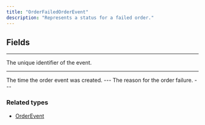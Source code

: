 ```yaml
---
title: "OrderFailedOrderEvent"
description: "Represents a status for a failed order."
---
```


## Fields

---

<ParamField path="id" type="ID!">
The unique identifier of the event.
</ParamField>

---

<ParamField path="createdAt" type="Time!">
The time the order event was created.
</ParamField>
---

<ParamField path="reason" type="String!">
The reason for the order failure.
</ParamField>
---

### Related types

* [OrderEvent](/api-reference/orderevent)
